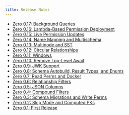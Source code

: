 ```yaml
---
title: Release Notes
---
```


- [Zero 0.17: Background Queries](/docs/release-notes/0.17)
- [Zero 0.16: Lambda-Based Permission Deployment](/docs/release-notes/0.16)
- [Zero 0.15: Live Permission Updates](/docs/release-notes/0.15)
- [Zero 0.14: Name Mapping and Multischema](/docs/release-notes/0.14)
- [Zero 0.13: Multinode and SST](/docs/release-notes/0.13)
- [Zero 0.12: Circular Relationships](/docs/release-notes/0.12)
- [Zero 0.11: Windows](/docs/release-notes/0.11)
- [Zero 0.10: Remove Top-Level Await](/docs/release-notes/0.10)
- [Zero 0.9: JWK Support](/docs/release-notes/0.9)
- [Zero 0.8: Schema Autobuild, Result Types, and Enums](/docs/release-notes/0.8)
- [Zero 0.7: Read Perms and Docker](/docs/release-notes/0.7)
- [Zero 0.6: Relationship Filters](/docs/release-notes/0.6)
- [Zero 0.5: JSON Columns](/docs/release-notes/0.5)
- [Zero 0.4: Compound Filters](/docs/release-notes/0.4)
- [Zero 0.3: Schema Migrations and Write Perms](/docs/release-notes/0.3)
- [Zero 0.2: Skip Mode and Computed PKs](/docs/release-notes/0.2)
- [Zero 0.1: First Release](/docs/release-notes/0.1)
